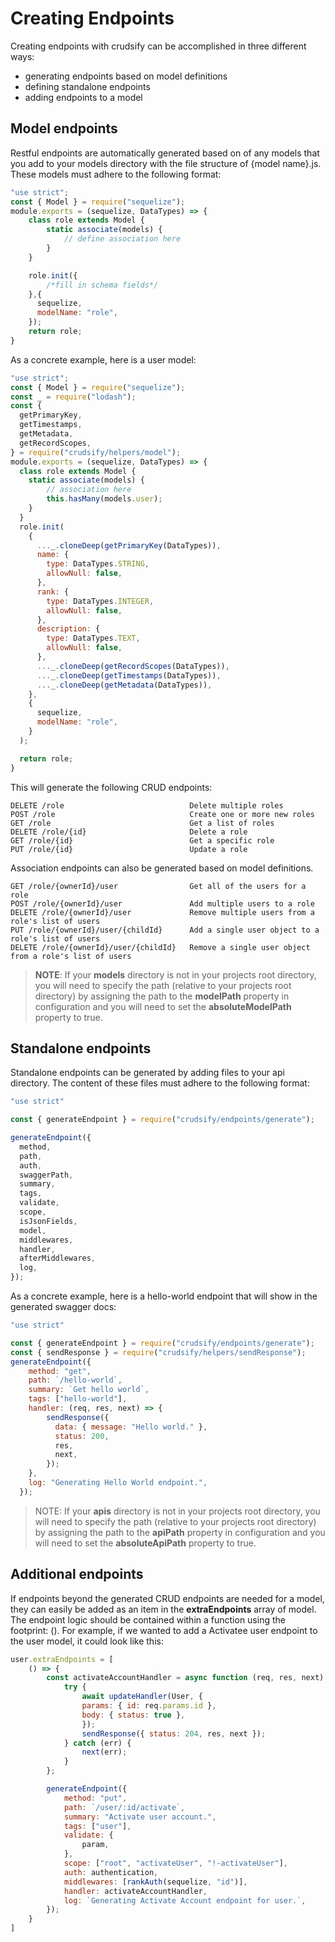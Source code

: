 # Creating Endpoints

Creating endpoints with crudsify can be accomplished in three different ways:

* generating endpoints based on model definitions
* defining standalone endpoints
* adding endpoints to a model

## Model endpoints
Restful endpoints are automatically generated based on of any models that you add to your models directory with the file structure of \{model name\}.js. These models must adhere to the following format:

```js
"use strict";
const { Model } = require("sequelize");
module.exports = (sequelize, DataTypes) => {
    class role extends Model {
        static associate(models) {
            // define association here
        }
    }

    role.init({
        /*fill in schema fields*/
    },{
      sequelize,
      modelName: "role",
    });
    return role;
}
```

As a concrete example, here is a user model:
```js filename="models/role.js"
"use strict";
const { Model } = require("sequelize");
const _ = require("lodash");
const {
  getPrimaryKey,
  getTimestamps,
  getMetadata,
  getRecordScopes,
} = require("crudsify/helpers/model");
module.exports = (sequelize, DataTypes) => {
  class role extends Model {
    static associate(models) {
        // association here
        this.hasMany(models.user);
    }
  }
  role.init(
    {
      ..._.cloneDeep(getPrimaryKey(DataTypes)),
      name: {
        type: DataTypes.STRING,
        allowNull: false,
      },
      rank: {
        type: DataTypes.INTEGER,
        allowNull: false,
      },
      description: {
        type: DataTypes.TEXT,
        allowNull: false,
      },
      ..._.cloneDeep(getRecordScopes(DataTypes)),
      ..._.cloneDeep(getTimestamps(DataTypes)),
      ..._.cloneDeep(getMetadata(DataTypes)),
    },
    {
      sequelize,
      modelName: "role",
    }
  );

  return role;
}
```

This will generate the following CRUD endpoints:
```
DELETE /role                            Delete multiple roles
POST /role                              Create one or more new roles
GET /role                               Get a list of roles
DELETE /role/{id}                       Delete a role
GET /role/{id}                          Get a specific role
PUT /role/{id}                          Update a role
```
Association endpoints can also be generated based on model definitions.
```
GET /role/{ownerId}/user                Get all of the users for a role
POST /role/{ownerId}/user               Add multiple users to a role
DELETE /role/{ownerId}/user             Remove multiple users from a role's list of users
PUT /role/{ownerId}/user/{childId}      Add a single user object to a role's list of users
DELETE /role/{ownerId}/user/{childId}   Remove a single user object from a role's list of users
```

> **NOTE**: If your **models** directory is not in your projects root directory, you will need to specify the path (relative to your projects root directory) by assigning the path to the **modelPath** property in configuration and you will need to set the **absoluteModelPath** property to true.

## Standalone endpoints

Standalone endpoints can be generated by adding files to your api directory. The content of these files must adhere to the following format:

```js
"use strict"

const { generateEndpoint } = require("crudsify/endpoints/generate");

generateEndpoint({
  method,
  path,
  auth,
  swaggerPath,
  summary,
  tags,
  validate,
  scope,
  isJsonFields,
  model,
  middlewares,
  handler,
  afterMiddlewares,
  log,
});
```

As a concrete example, here is a hello-world endpoint that will show in the generated swagger docs:

```js filename="apis/hello.js"
"use strict"

const { generateEndpoint } = require("crudsify/endpoints/generate");
const { sendResponse } = require("crudsify/helpers/sendResponse");
generateEndpoint({
    method: "get",
    path: `/hello-world`,
    summary: `Get hello world`,
    tags: ["hello-world"],
    handler: (req, res, next) => {
        sendResponse({
          data: { message: "Hello world." },
          status: 200,
          res,
          next,
        });
    },
    log: "Generating Hello World endpoint.",
  });
```

> NOTE: If your **apis** directory is not in your projects root directory, you will need to specify the path (relative to your projects root directory) by assigning the path to the **apiPath** property in configuration and you will need to set the **absoluteApiPath** property to true.

## Additional endpoints

If endpoints beyond the generated CRUD endpoints are needed for a model, they can easily be added as an item in the **extraEndpoints** array of model. The endpoint logic should be contained within a function using the footprint: (). For example, if we wanted to add a Activatee user endpoint to the user model, it could look like this:

```js filename="models/user.js"
user.extraEndpoints = [
    () => {
        const activateAccountHandler = async function (req, res, next) {
            try {
                await updateHandler(User, {
                params: { id: req.params.id },
                body: { status: true },
                });
                sendResponse({ status: 204, res, next });
            } catch (err) {
                next(err);
            }
        };

        generateEndpoint({
            method: "put",
            path: `/user/:id/activate`,
            summary: "Activate user account.",
            tags: ["user"],
            validate: {
                param,
            },
            scope: ["root", "activateUser", "!-activateUser"],
            auth: authentication,
            middlewares: [rankAuth(sequelize, "id")],
            handler: activateAccountHandler,
            log: `Generating Activate Account endpoint for user.`,
        });
    }
]
```
